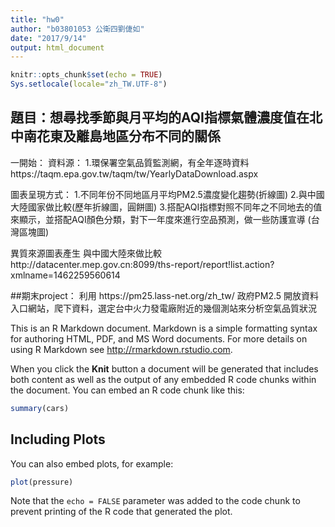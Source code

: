 ```yaml
---
title: "hw0"
author: "b03801053 公衛四劉倢如"
date: "2017/9/14"
output: html_document
---
```


```r
knitr::opts_chunk$set(echo = TRUE)
Sys.setlocale(locale="zh_TW.UTF-8")
```



## 題目：想尋找季節與月平均的AQI指標氣體濃度值在北中南花東及離島地區分布不同的關係

一開始：
資料源：
1.環保署空氣品質監測網，有全年逐時資料
https://taqm.epa.gov.tw/taqm/tw/YearlyDataDownload.aspx

圖表呈現方式：
1.不同年份不同地區月平均PM2.5濃度變化趨勢(折線圖)
2.與中國大陸國家做比較(歷年折線圖，圓餅圖)
3.搭配AQI指標對照不同年之不同地去的值來顯示，並搭配AQI顏色分類，對下一年度來進行空品預測，做一些防護宣導
(台灣區塊圖)

異質來源圖表產生
與中國大陸來做比較
http://datacenter.mep.gov.cn:8099/ths-report/report!list.action?xmlname=1462259560614

##期末project：
利用
https://pm25.lass-net.org/zh_tw/
政府PM2.5 開放資料入口網站，爬下資料，選定台中火力發電廠附近的幾個測站來分析空氣品質狀況

This is an R Markdown document. Markdown is a simple formatting syntax for authoring HTML, PDF, and MS Word documents. For more details on using R Markdown see <http://rmarkdown.rstudio.com>.

When you click the **Knit** button a document will be generated that includes both content as well as the output of any embedded R code chunks within the document. You can embed an R code chunk like this:

```r
summary(cars)
```


## Including Plots

You can also embed plots, for example:

```r
plot(pressure)
```

Note that the `echo = FALSE` parameter was added to the code chunk to prevent printing of the R code that generated the plot.
